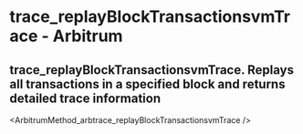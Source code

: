 # trace_replayBlockTransactionsvmTrace  - Arbitrum

## trace_replayBlockTransactionsvmTrace. Replays all transactions in a specified block and returns detailed trace information


<ArbitrumMethod_arbtrace_replayBlockTransactionsvmTrace />
